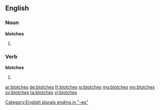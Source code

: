 ==English==

===Noun===
'''blotches'''

# {{plural of|blotch}}

===Verb===
'''blotches'''

# {{en-third-person singular of|blotch}}

[[Category:English plurals ending in "-es"]]

[[ar:blotches]]
[[de:blotches]]
[[fr:blotches]]
[[io:blotches]]
[[mg:blotches]]
[[my:blotches]]
[[sv:blotches]]
[[ta:blotches]]
[[vi:blotches]]